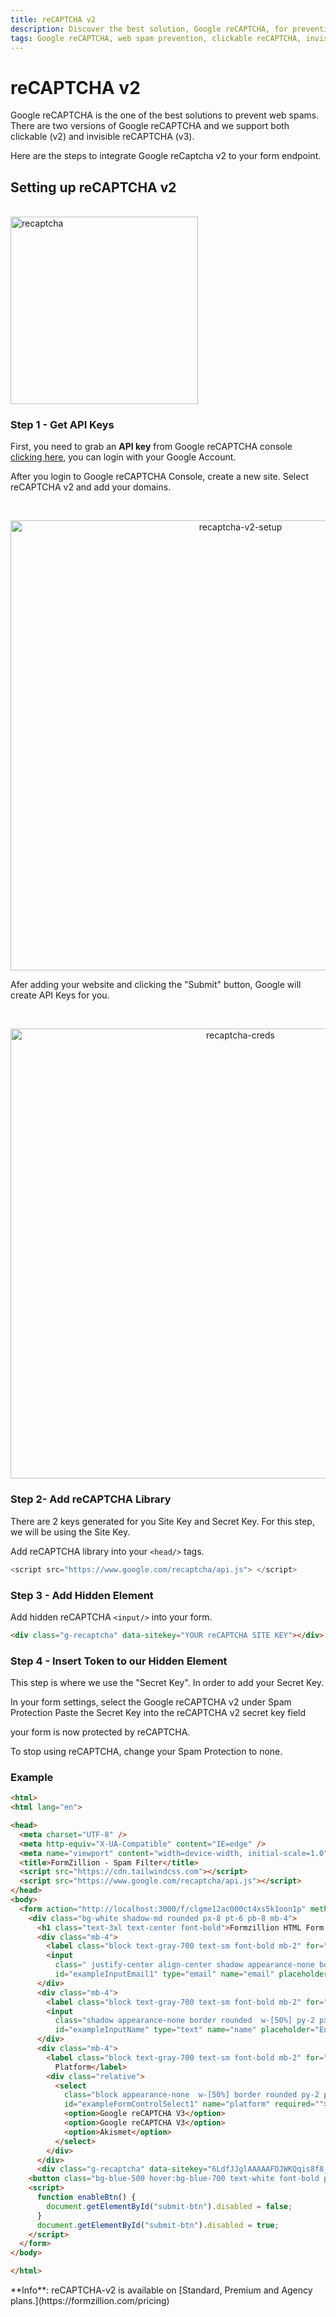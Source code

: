 ```yaml
---
title: reCAPTCHA v2
description: Discover the best solution, Google reCAPTCHA, for preventing web spams. This description highlights the support for both clickable (v2) and invisible (v3) versions, providing effective protection against spam activities on websites.
tags: Google reCAPTCHA, web spam prevention, clickable reCAPTCHA, invisible reCAPTCHA, v2, spam protection, online security, form, submission, automate, backend, open-source, integrations, Formzillion
---
```



# reCAPTCHA v2

Google reCAPTCHA is the one of the best solutions to prevent web spams. There are two versions of Google reCAPTCHA and
we support both clickable (v2) and invisible reCAPTCHA (v3).

Here are the steps to integrate Google reCaptcha v2 to your form endpoint.

## Setting up reCAPTCHA v2

<br />
<img src="/setup/spam-protection/re-captcha-on-click.gif" alt="recaptcha" width="300px" />

### Step 1 - Get API Keys

First, you need to grab an **API key** from Google reCAPTCHA console [clicking here](https://www.google.com/recaptcha/about/), you can login with your Google Account.

After you login to Google reCAPTCHA Console, create a new site. Select reCAPTCHA v2 and add your domains.

<br />
<p align="center">
  <img src="/setup/spam-protection/re-captcha-v2-setup.png" alt="recaptcha-v2-setup" width="720px" />
</p>

Afer adding your website and clicking the "Submit" button, Google will create API Keys for you.

<br />
<p align="center">
  <img src="/setup/spam-protection/re-captcha-creds.png" alt="recaptcha-creds" width="720px" />
</p>

### Step 2- Add reCAPTCHA Library

There are 2 keys generated for you Site Key and Secret Key. For this step, we will be using the Site Key.

Add reCAPTCHA library into your `<head/>` tags.

```js copy
<script src="https://www.google.com/recaptcha/api.js"> </script>
```

### Step 3 - Add Hidden Element

Add hidden reCAPTCHA `<input/>` into your form.

```html copy
<div class="g-recaptcha" data-sitekey="YOUR reCAPTCHA SITE KEY"></div>
```

### Step 4 - Insert Token to our Hidden Element

This step is where we use the "Secret Key". In order to add your Secret Key.

In your form settings, select the Google reCAPTCHA v2 under Spam Protection Paste the Secret Key into the reCAPTCHA v2
secret key field

your form is now protected by reCAPTCHA.

To stop using reCAPTCHA, change your Spam Protection to none.

### Example

```html copy
<html>
<html lang="en">

<head>
  <meta charset="UTF-8" />
  <meta http-equiv="X-UA-Compatible" content="IE=edge" />
  <meta name="viewport" content="width=device-width, initial-scale=1.0" />
  <title>FormZillion - Spam Filter</title>
  <script src="https://cdn.tailwindcss.com"></script>
  <script src="https://www.google.com/recaptcha/api.js"></script>
</head>
<body>
  <form action="http://localhost:3000/f/clgme12ac000ct4xs5k1oon1p" method="post">
    <div class="bg-white shadow-md rounded px-8 pt-6 pb-8 mb-4">
      <h1 class="text-3xl text-center font-bold">Formzillion HTML Form Example</h1>
      <div class="mb-4">
        <label class="block text-gray-700 text-sm font-bold mb-2" for="exampleInputEmail1">Email address</label>
        <input
          class=" justify-center align-center shadow appearance-none border rounded w-[50%] py-2 px-3 text-gray-700 leading-tight focus:outline-none focus:shadow-outline"
          id="exampleInputEmail1" type="email" name="email" placeholder="Enter email" required="" />
      </div>
      <div class="mb-4">
        <label class="block text-gray-700 text-sm font-bold mb-2" for="exampleInputName">Name</label>
        <input
          class="shadow appearance-none border rounded  w-[50%] py-2 px-3 text-gray-700 leading-tight focus:outline-none focus:shadow-outline"
          id="exampleInputName" type="text" name="name" placeholder="Enter your name" required="" />
      </div>
      <div class="mb-4">
        <label class="block text-gray-700 text-sm font-bold mb-2" for="exampleFormControlSelect1">Favourite
          Platform</label>
        <div class="relative">
          <select
            class="block appearance-none  w-[50%] border rounded py-2 px-3 text-gray-700 leading-tight focus:outline-none focus:shadow-outline"
            id="exampleFormControlSelect1" name="platform" required="">
            <option>Google reCAPTCHA V3</option>
            <option>Google reCAPTCHA V3</option>
            <option>Akismet</option>
          </select>
        </div>
      </div>
      <div class="g-recaptcha" data-sitekey="6LdfJJglAAAAAFDJWKQqis8f8_6L_XDVsLN_fDAx" data-callback="enableBtn"></div>
    <button class="bg-blue-500 hover:bg-blue-700 text-white font-bold py-2 px-4 rounded mt-2" type="submit" id="submit-btn" disabled>Send</button>
    <script>
      function enableBtn() {
        document.getElementById("submit-btn").disabled = false;
      }
      document.getElementById("submit-btn").disabled = true;
    </script>
  </form>
</body>

</html>
```
<Callout type="info" emoji="ℹ️">
  **Info**: reCAPTCHA-v2 is available on [Standard, Premium and Agency
  plans.](https://formzillion.com/pricing)
</Callout>